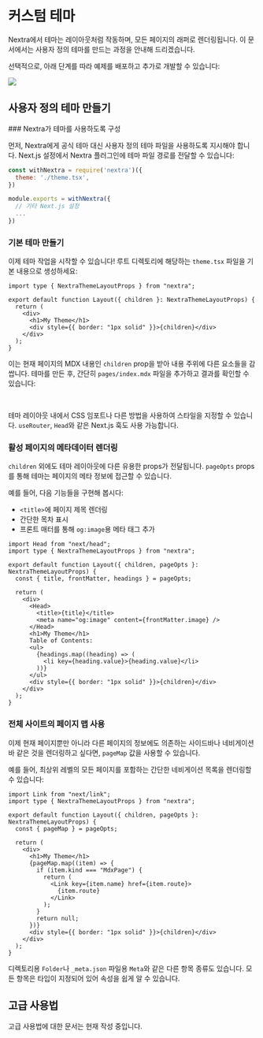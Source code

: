 
# 커스텀 테마

Nextra에서 테마는 레이아웃처럼 작동하며, 모든 페이지의 래퍼로 렌더링됩니다. 이 문서에서는 사용자 정의 테마를 만드는 과정을 안내해 드리겠습니다.

선택적으로, 아래 단계를 따라 예제를 배포하고 추가로 개발할 수 있습니다:

[![](https://vercel.com/button)](https://vercel.com/new/clone?s=https%3A%2F%2Fgithub.com%2Fshuding%2Fnextra-example&showOptionalTeamCreation=false)

## 사용자 정의 테마 만들기

<Steps>
### Nextra가 테마를 사용하도록 구성

먼저, Nextra에게 공식 테마 대신 사용자 정의 테마 파일을 사용하도록 지시해야 합니다. Next.js 설정에서 Nextra 플러그인에 테마 파일 경로를 전달할 수 있습니다:

```js {2} filename="next.config.js"
const withNextra = require('nextra')({
  theme: './theme.tsx',
})

module.exports = withNextra({
  // 기타 Next.js 설정
  ...
})
```

### 기본 테마 만들기

이제 테마 작업을 시작할 수 있습니다! 루트 디렉토리에 해당하는 `theme.tsx` 파일을 기본 내용으로 생성하세요:

```tsx filename="theme.tsx" /children/
import type { NextraThemeLayoutProps } from "nextra";

export default function Layout({ children }: NextraThemeLayoutProps) {
  return (
    <div>
      <h1>My Theme</h1>
      <div style={{ border: "1px solid" }}>{children}</div>
    </div>
  );
}
```

이는 현재 페이지의 MDX 내용인 `children` prop을 받아 내용 주위에 다른 요소들을 감쌉니다. 테마를 만든 후, 간단히 `pages/index.mdx` 파일을 추가하고 결과를 확인할 수 있습니다:


<Screenshot src={customThemeImage} alt="사용자 정의 테마" />

<br />

테마 레이아웃 내에서 CSS 임포트나 다른 방법을 사용하여 스타일을 지정할 수 있습니다. `useRouter`, `Head`와 같은 Next.js 훅도 사용 가능합니다.

### 활성 페이지의 메타데이터 렌더링

`children` 외에도 테마 레이아웃에 다른 유용한 props가 전달됩니다. `pageOpts` props를 통해 테마는 페이지의 메타 정보에 접근할 수 있습니다.

예를 들어, 다음 기능들을 구현해 봅시다:

- `<title>`에 페이지 제목 렌더링
- 간단한 목차 표시
- 프론트 매터를 통해 `og:image`용 메타 태그 추가

```tsx filename="theme.tsx" /pageOpts/
import Head from "next/head";
import type { NextraThemeLayoutProps } from "nextra";

export default function Layout({ children, pageOpts }: NextraThemeLayoutProps) {
  const { title, frontMatter, headings } = pageOpts;

  return (
    <div>
      <Head>
        <title>{title}</title>
        <meta name="og:image" content={frontMatter.image} />
      </Head>
      <h1>My Theme</h1>
      Table of Contents:
      <ul>
        {headings.map((heading) => (
          <li key={heading.value}>{heading.value}</li>
        ))}
      </ul>
      <div style={{ border: "1px solid" }}>{children}</div>
    </div>
  );
}
```

### 전체 사이트의 페이지 맵 사용

이제 현재 페이지뿐만 아니라 다른 페이지의 정보에도 의존하는 사이드바나 네비게이션 바 같은 것을 렌더링하고 싶다면, `pageMap` 값을 사용할 수 있습니다.

예를 들어, 최상위 레벨의 모든 페이지를 포함하는 간단한 네비게이션 목록을 렌더링할 수 있습니다:

```tsx filename="theme.tsx" /pageMap/
import Link from "next/link";
import type { NextraThemeLayoutProps } from "nextra";

export default function Layout({ children, pageOpts }: NextraThemeLayoutProps) {
  const { pageMap } = pageOpts;

  return (
    <div>
      <h1>My Theme</h1>
      {pageMap.map((item) => {
        if (item.kind === "MdxPage") {
          return (
            <Link key={item.name} href={item.route}>
              {item.route}
            </Link>
          );
        }
        return null;
      })}
      <div style={{ border: "1px solid" }}>{children}</div>
    </div>
  );
}
```

디렉토리용 `Folder`나 `_meta.json` 파일용 `Meta`와 같은 다른 항목 종류도 있습니다. 모든 항목은 타입이 지정되어 있어 속성을 쉽게 알 수 있습니다.

</Steps>

## 고급 사용법

<Callout type="warning">고급 사용법에 대한 문서는 현재 작성 중입니다.</Callout>
